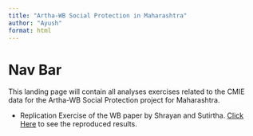 ```yaml
---
title: "Artha-WB Social Protection in Maharashtra"
author: "Ayush"
format: html
---
```


# Nav Bar

This landing page will contain all analyses exercises related to the CMIE data for the Artha-WB Social Protection project for Maharashtra.

+ Replication Exercise of the WB paper by Shrayan and Sutirtha. [Click Here](replicate-to-ensure.html) to see the reproduced results.
